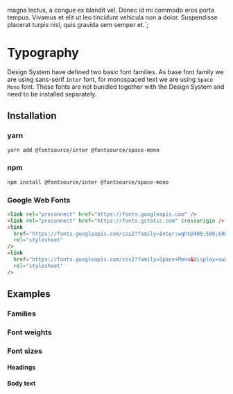 

magna lectus, a congue ex blandit vel. Donec id mi commodo eros porta tempus. Vivamus et elit ut
leo tincidunt vehicula non a dolor. Suspendisse placerat turpis nisl, quis gravida sem semper et.`;

<Meta title="Theme/Typography" />

# Typography

Design System have defined two basic font families. As base font family we are using sans-serif
`Inter` font, for monospaced text we are using `Space Mono` font. These fonts are not bundled
together with the Design System and need to be installed separately.

## Installation

### yarn

```bash
yarn add @fontsource/inter @fontsource/space-mono
```

### npm

```bash
npm install @fontsource/inter @fontsource/space-mono
```

### Google Web Fonts

```html
<link rel="preconnect" href="https://fonts.googleapis.com" />
<link rel="preconnect" href="https://fonts.gstatic.com" crossorigin />
<link
  href="https://fonts.googleapis.com/css2?family=Inter:wght@400;500;600;700&display=swap"
  rel="stylesheet"
/>
<link
  href="https://fonts.googleapis.com/css2?family=Space+Mono&display=swap"
  rel="stylesheet"
/>
```

## Examples

### Families

<FontPalette>
  <FontItem fontFamily={theme.typography.family.base} sampleText={lipsum} subtitle="Inter" title="theme.typography.family.base" />

  <FontItem fontFamily={theme.typography.family.mono} sampleText={lipsum} subtitle="SpaceMono" title="theme.typography.family.mono" />
</FontPalette>

### Font weights

<FontPalette>
  <FontItem fontWeight={theme.typography.weight.light} sampleText={lipsum} subtitle="Light weight" title="theme.typography.weight.light" />

<FontItem
  fontWeight={theme.typography.weight.regular}
  sampleText={lipsum}
  subtitle="Regular weight, monospace font can be used only with regular weight"
  title="theme.typography.weight.regular"
/>

<FontItem
  fontWeight={theme.typography.weight.medium}
  sampleText={lipsum}
  subtitle="Medium weight"
  title="theme.typography.weight.medium"
/>

<FontItem
  fontWeight={theme.typography.weight.semibold}
  sampleText={lipsum}
  subtitle="Semibold weight"
  title="theme.typography.weight.semibold"
/>

  <FontItem fontWeight={theme.typography.weight.bold} sampleText={lipsum} subtitle="Bold weight" title="theme.typography.weight.bold" />
</FontPalette>

### Font sizes

#### Headings

<FontPalette>
  <FontItem fontSize={theme.typography.size.h1} fontWeight={theme.typography.weight.medium} lineHeight={theme.typography.lineHeight.xxl} sampleText="Heading H1" subtitle="Page-level headers" title="theme.typography.size.h1" />

<FontItem
  fontSize={theme.typography.size.h2}
  fontWeight={theme.typography.weight.medium}
  lineHeight={theme.typography.lineHeight.xxl}
  sampleText="Heading H2"
  subtitle="Section and column headers"
  title="theme.typography.size.h2"
/>

<FontItem
  fontSize={theme.typography.size.h3}
  fontWeight={theme.typography.weight.medium}
  lineHeight={theme.typography.lineHeight.xl}
  sampleText="Heading H3"
  subtitle="Subsection headers"
  title="theme.typography.size.h3"
/>

<FontItem
  fontSize={theme.typography.size.h4}
  fontWeight={theme.typography.weight.medium}
  lineHeight={theme.typography.lineHeight.lg}
  sampleText="Heading H4"
  subtitle="Block headers"
  title="theme.typography.size.h4"
/>

  <FontItem fontSize={theme.typography.size.h5} fontWeight={theme.typography.weight.medium} lineHeight={theme.typography.lineHeight.mdPlus} sampleText="Heading H5" subtitle="Block headers" title="theme.typography.size.h5" />
</FontPalette>

#### Body text

<FontPalette>
  <FontItem fontSize={theme.typography.size.lg} lineHeight={theme.typography.lineHeight.lg} sampleText={lipsum} subtitle="" title="theme.typography.size.lg" />

<FontItem
  fontSize={theme.typography.size.md}
  lineHeight={theme.typography.lineHeight.md}
  sampleText={lipsum}
  subtitle=""
  title="theme.typography.size.md"
/>

  <FontItem fontSize={theme.typography.size.sm} lineHeight={theme.typography.lineHeight.md} sampleText={lipsum} subtitle="" title="theme.typography.size.sm" />
</FontPalette>
